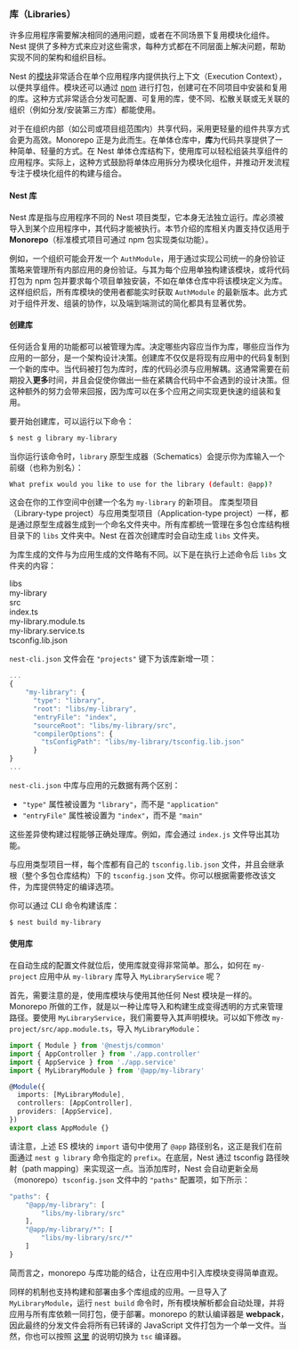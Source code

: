 ### 库（Libraries）

许多应用程序需要解决相同的通用问题，或者在不同场景下复用模块化组件。Nest 提供了多种方式来应对这些需求，每种方式都在不同层面上解决问题，帮助实现不同的架构和组织目标。

Nest 的[模块](/modules)非常适合在单个应用程序内提供执行上下文（Execution Context），以便共享组件。模块还可以通过 [npm](https://npmjs.com) 进行打包，创建可在不同项目中安装和复用的库。这种方式非常适合分发可配置、可复用的库，使不同、松散关联或无关联的组织（例如分发/安装第三方库）都能使用。

对于在组织内部（如公司或项目组范围内）共享代码，采用更轻量的组件共享方式会更为高效。Monorepo 正是为此而生。在单体仓库中，**库**为代码共享提供了一种简单、轻量的方式。在 Nest 单体仓库结构下，使用库可以轻松组装共享组件的应用程序。实际上，这种方式鼓励将单体应用拆分为模块化组件，并推动开发流程专注于模块化组件的构建与组合。

#### Nest 库

Nest 库是指与应用程序不同的 Nest 项目类型，它本身无法独立运行。库必须被导入到某个应用程序中，其代码才能被执行。本节介绍的库相关内置支持仅适用于**Monorepo**（标准模式项目可通过 npm 包实现类似功能）。

例如，一个组织可能会开发一个 `AuthModule`，用于通过实现公司统一的身份验证策略来管理所有内部应用的身份验证。与其为每个应用单独构建该模块，或将代码打包为 npm 包并要求每个项目单独安装，不如在单体仓库中将该模块定义为库。这样组织后，所有库模块的使用者都能实时获取 `AuthModule` 的最新版本。此方式对于组件开发、组装的协作，以及端到端测试的简化都具有显著优势。

#### 创建库

任何适合复用的功能都可以被管理为库。决定哪些内容应当作为库，哪些应当作为应用的一部分，是一个架构设计决策。创建库不仅仅是将现有应用中的代码复制到一个新的库中。当代码被打包为库时，库的代码必须与应用解耦。这通常需要在前期投入**更多**时间，并且会促使你做出一些在紧耦合代码中不会遇到的设计决策。但这种额外的努力会带来回报，因为库可以在多个应用之间实现更快速的组装和复用。

要开始创建库，可以运行以下命令：

```bash
$ nest g library my-library
```

当你运行该命令时，`library` 原型生成器（Schematics）会提示你为库输入一个前缀（也称为别名）：

```bash
What prefix would you like to use for the library (default: @app)?
```

这会在你的工作空间中创建一个名为 `my-library` 的新项目。
库类型项目（Library-type project）与应用类型项目（Application-type project）一样，都是通过原型生成器生成到一个命名文件夹中。所有库都统一管理在多包仓库结构根目录下的 `libs` 文件夹中。Nest 在首次创建库时会自动生成 `libs` 文件夹。

为库生成的文件与为应用生成的文件略有不同。以下是在执行上述命令后 `libs` 文件夹的内容：

<div class="file-tree">
  <div class="item">libs</div>
  <div class="children">
    <div class="item">my-library</div>
    <div class="children">
      <div class="item">src</div>
      <div class="children">
        <div class="item">index.ts</div>
        <div class="item">my-library.module.ts</div>
        <div class="item">my-library.service.ts</div>
      </div>
      <div class="item">tsconfig.lib.json</div>
    </div>
  </div>
</div>

`nest-cli.json` 文件会在 `"projects"` 键下为该库新增一项：

```javascript
...
{
    "my-library": {
      "type": "library",
      "root": "libs/my-library",
      "entryFile": "index",
      "sourceRoot": "libs/my-library/src",
      "compilerOptions": {
        "tsConfigPath": "libs/my-library/tsconfig.lib.json"
      }
}
...
```

`nest-cli.json` 中库与应用的元数据有两个区别：

- `"type"` 属性被设置为 `"library"`，而不是 `"application"`
- `"entryFile"` 属性被设置为 `"index"`，而不是 `"main"`

这些差异使构建过程能够正确处理库。例如，库会通过 `index.js` 文件导出其功能。

与应用类型项目一样，每个库都有自己的 `tsconfig.lib.json` 文件，并且会继承根（整个多包仓库结构）下的 `tsconfig.json` 文件。你可以根据需要修改该文件，为库提供特定的编译选项。

你可以通过 CLI 命令构建该库：

```bash
$ nest build my-library
```

#### 使用库

在自动生成的配置文件就位后，使用库就变得非常简单。那么，如何在 `my-project` 应用中从 `my-library` 库导入 `MyLibraryService` 呢？

首先，需要注意的是，使用库模块与使用其他任何 Nest 模块是一样的。Monorepo 所做的工作，就是以一种让库导入和构建生成变得透明的方式来管理路径。要使用 `MyLibraryService`，我们需要导入其声明模块。可以如下修改 `my-project/src/app.module.ts`，导入 `MyLibraryModule`：

```ts
import { Module } from '@nestjs/common'
import { AppController } from './app.controller'
import { AppService } from './app.service'
import { MyLibraryModule } from '@app/my-library'

@Module({
  imports: [MyLibraryModule],
  controllers: [AppController],
  providers: [AppService],
})
export class AppModule {}
```

请注意，上述 ES 模块的 `import` 语句中使用了 `@app` 路径别名，这正是我们在前面通过 `nest g library` 命令指定的 `prefix`。在底层，Nest 通过 tsconfig 路径映射（path mapping）来实现这一点。当添加库时，Nest 会自动更新全局（monorepo）`tsconfig.json` 文件中的 `"paths"` 配置项，如下所示：

```javascript
"paths": {
    "@app/my-library": [
        "libs/my-library/src"
    ],
    "@app/my-library/*": [
        "libs/my-library/src/*"
    ]
}
```

简而言之，monorepo 与库功能的结合，让在应用中引入库模块变得简单直观。

同样的机制也支持构建和部署由多个库组成的应用。一旦导入了 `MyLibraryModule`，运行 `nest build` 命令时，所有模块解析都会自动处理，并将应用与所有库依赖一同打包，便于部署。monorepo 的默认编译器是 **webpack**，因此最终的分发文件会将所有已转译的 JavaScript 文件打包为一个单一文件。当然，你也可以按照 [这里](https://docs.nestjs.com/cli/monorepo#global-compiler-options) 的说明切换为 `tsc` 编译器。
